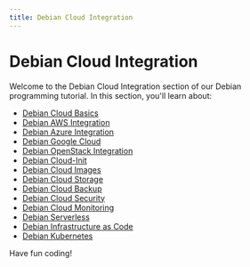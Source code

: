 ```yaml
---
title: Debian Cloud Integration
---
```


# Debian Cloud Integration

Welcome to the Debian Cloud Integration section of our Debian programming tutorial. In this section, you'll learn about:

- [Debian Cloud Basics](./0-debian-cloud-basics.mdx)
- [Debian AWS Integration](./1-debian-aws-integration.mdx)
- [Debian Azure Integration](./2-debian-azure-integration.mdx)
- [Debian Google Cloud](./3-debian-google-cloud.mdx)
- [Debian OpenStack Integration](./4-debian-openstack-integration.mdx)
- [Debian Cloud-Init](./5-debian-cloud-init.mdx)
- [Debian Cloud Images](./6-debian-cloud-images.mdx)
- [Debian Cloud Storage](./7-debian-cloud-storage.mdx)
- [Debian Cloud Backup](./8-debian-cloud-backup.mdx)
- [Debian Cloud Security](./9-debian-cloud-security.mdx)
- [Debian Cloud Monitoring](./10-debian-cloud-monitoring.mdx)
- [Debian Serverless](./11-debian-serverless.mdx)
- [Debian Infrastructure as Code](./12-debian-infrastructure-as-code.mdx)
- [Debian Kubernetes](./13-debian-kubernetes.mdx)

Have fun coding!